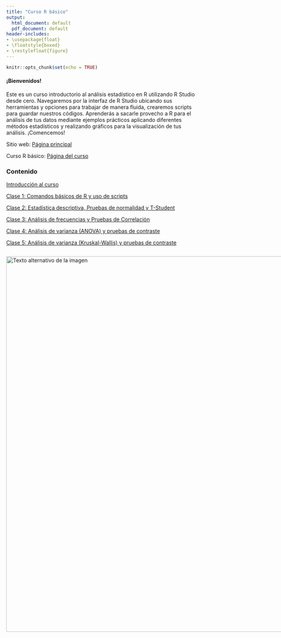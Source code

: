 ---
title: "Curso R básico"
output:
  html_document: default
  pdf_document: default
header-includes:
- \usepackage{float}
- \floatstyle{boxed}
- \restylefloat{figure}
---

```{r setup, include=FALSE}
knitr::opts_chunk$set(echo = TRUE)
```

#### ¡Bienvenidos!

Este es un curso introductorio al análisis estadístico en R utilizando R Studio desde cero. Navegaremos por la interfaz de R Studio ubicando sus herramientas y opciones para trabajar de manera fluida, crearemos scripts para guardar nuestros códigos. Aprenderás a sacarle provecho a R para el análisis de tus datos mediante ejemplos prácticos aplicando diferentes métodos estadísticos y realizando gráficos para la visualización de tus análisis.
¡Comencemos!

Sitio web: [Página principal](https://www.hnbiology.org/)

Curso R básico: [Página del curso](https://www.hnbiology.org/)

### Contenido{.tabset .tabset-pills}

[Introducción al curso](Introduccion.html)

[Clase 1: Comandos básicos de R y uso de scripts](Comandos.html)

[Clase 2: Estadística descriptiva, Pruebas de normalidad y T-Student]()

[Clase 3: Análisis de frecuencias y Pruebas de Correlación]()

[Clase 4: Análisis de varianza (ANOVA) y pruebas de contraste]()

[Clase 5: Análisis de varianza (Kruskal-Wallis) y pruebas de contraste]()

<div style="display:flex; align-items:center;">
  <img src="Imagenes/HNBI_LOGO2.jpeg" alt="Texto alternativo de la imagen" style="width:1000px;">
</div>